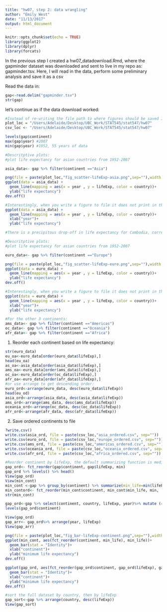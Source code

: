```yaml
---
title: "hw07, step 2: data wrangling"
author: "Emily West"
date: "11/13/2017"
output: html_document
---
```


```r
knitr::opts_chunk$set(echo = TRUE)
library(ggplot2)
library(dplyr)
library(forcats)
```

In the previous step I created a hw07_datadownload.Rmd, where the gapminder dataset was downloaded and sent to live in my repo as: gapminder.tsv.
Here, I will read in the data, perform some preliminary analysis and save it as a csv

Read the data in:
```r
gap<-read.delim("gapminder.tsv")
str(gap)
```

let's continue as if the data download worked:
```r
#Instead of re-writing the file path to where figures should be saved I'll #make use of the paste function. Full disclosure, I did not have this stroke #of genius, my roommate is an R goddess.
plot_loc = "/Users/Adelaide/Desktop/UBC_Work/STAT545/stat547/hw07"
csv_loc <- "/Users/Adelaide/Desktop/UBC_Work/STAT545/stat547/hw07"
```


```r
levels(gap$continent)
max(gap$year) #2007
min(gap$year) #1952, 55 years of data
```

```r
#Descritptive plots:
#plot life expectancy for asian countries from 1952-2007

asia_data<- gap %>% filter(continent =="Asia")

png(file = paste(plot_loc,"fig_scatter-lifeExp-asia.png",sep=""),width = 600,height = 400)
ggplot(data = asia_data) +
  geom_line(mapping = aes(x = year , y = lifeExp, color = country))+ 
  ylab("life expectancy")
dev.off()

#Interestingly, when you write a figure to file it does not print in the markdown, so here is the lovely graph made in the previous step:
ggplot(data = asia_data) +
  geom_line(mapping = aes(x = year , y = lifeExp, color = country))+ 
  xlab("year")+
  ylab("life expectancy")
```

```r
#There is a precipitous drop-off in life expectancy for Cambodia, corresponding with the erruption of the Cambodian civil war. Generally, all other countries seem to be experiencing a steady increase in life expectancy with a few expections that experienced increases in the '70s and 80's with a slight decline in the 1990's.
```

```r
#Descritptive plots:
#plot life expectancy for asian countries from 1952-2007

euro_data<- gap %>% filter(continent =="Europe")

png(file = paste(plot_loc,"fig_scatter-lifeExp-euro.png",sep=""),width = 600,height = 400)
ggplot(data = euro_data) +
  geom_line(mapping = aes(x = year , y = lifeExp, color = country))+ 
  ylab("life expectancy")
dev.off()

#Interestingly, when you write a figure to file it does not print in the markdown, so here is the lovely graph made in the previous step:
ggplot(data = euro_data) +
  geom_line(mapping = aes(x = year , y = lifeExp, color = country))+ 
  xlab("year")+
  ylab("life expectancy")

#For the other 3 continents:
ams_data<- gap %>% filter(continent =="Americas")
oc_data<- gap %>% filter(continent =="Oceania")
afr_data<- gap %>% filter(continent =="Africa")
```

1. Reorder each continent based on life expectancy:
```r
str(euro_data)
eu_oa<-euro_data[order(euro_data$lifeExp),]
head(eu_oa)
as_oa<-asia_data[order(asia_data$lifeExp),]
ams_oa<-euro_data[order(ams_data$lifeExp),]
oc_oa<-euro_data[order(oc_data$lifeExp),]
afr_oa<-euro_data[order(afr_data$lifeExp),]
#or use arrange to get descending order:
euro_ord<-arrange(euro_data, desc(euro_data$lifeExp))
head(eu_od)
asia_ord<-arrange(asia_data, desc(asia_data$lifeExp))
ams_ord<-arrange(ams_data, desc(ams_data$lifeExp))
oceania_ord<-arrange(oc_data, desc(oc_data$lifeExp))
afr_ord<-arrange(afr_data, desc(afr_data$lifeExp))
```

2. Save ordered continents to file

```r
?write.csv()
write.csv(asia_ord, file = paste(csv_loc,"asia_ordered.csv", sep=""))
write.csv(euro_ord, file = paste(csv_loc,"europe_ordered.csv", sep=""))
write.csv(ams_ord, file = paste(csv_loc,"americas_ordered.csv", sep=""))
write.csv(oceania_ord, file = paste(csv_loc,"oceania_ordered.csv", sep=""))
write.csv(afr_ord, file = paste(csv_loc,"africa_ordered.csv", sep=""))
```



```r
#Reorder continent by lifeExp, the default summarizing function is median(), I chose min
gap_ord<- fct_reorder(gap$continent, gap$lifeExp, min)
gap_ord %>% levels() %>% head()
View(gap_ord)
View(min_cont)
min_cont <-gap %>% group_by(continent) %>% summarize(min_life=min(lifeExp))
min_contord<- fct_reorder(min_cont$continent, min_cont$min_life, min, .desc= TRUE)
str(min_cont)

gap_ord<-gap %>% select(continent, country, lifeExp, year)%>% mutate (continent = fct_reorder(continent, lifeExp, min)) 
levels(gap_ord$continent)

View(gap_ord)
gap_arr<- gap_ord%>% arrange(year, lifeExp)
View(gap_arr)

png(file = paste(plot_loc,"fig_bar-lifeExp-continent.png",sep=""),width = 600,height = 400)
ggplot(min_cont, aes(fct_reorder(continent, min_life), min_life))+
  geom_bar(stat = "Identity")+
  xlab("continent")+
  ylab("minimum life expectancy")
dev.off()

ggplot(gap_ord, aes(fct_reorder(gap_ord$continent, gap_ord$lifeExp), gap_ord$lifeExp))+
  geom_bar(stat = "Identity")+
  xlab("continent")+
  ylab("minimum life expectancy")
dev.off()

#sort the full dataset by country, then by lifeExp
gap_sort<-gap %>% arrange(country, desc(lifeExp))
View(gap_sort)
```

